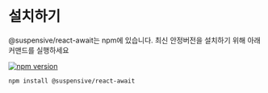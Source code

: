 # 설치하기

@suspensive/react-await는 npm에 있습니다. 최신 안정버전을 설치하기 위해 아래 커맨드를 실행하세요

[![npm version](https://img.shields.io/npm/v/@suspensive/react-await?color=000&labelColor=000&logo=npm&label=)](https://www.npmjs.com/package/@suspensive/react-await)

```shell npm2yarn
npm install @suspensive/react-await
```

